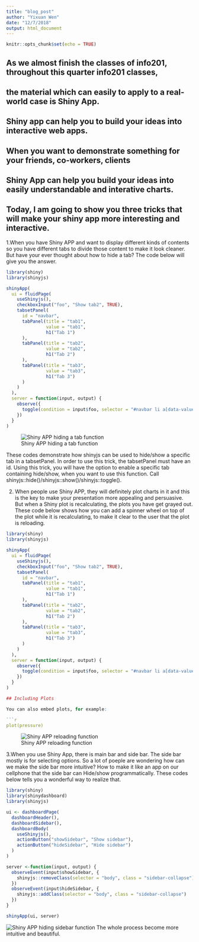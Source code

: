 ```yaml
---
title: "blog_post"
author: "Yixuan Wen"
date: "12/7/2018"
output: html_document
---
```


```r
knitr::opts_chunk$set(echo = TRUE)
```

## As we almost finish the classes of info201, throughout this quarter info201 classes, 
## the material which can easily to apply to a real-world case is Shiny App. 
## Shiny app can help you to build your ideas into interactive web apps.
## When you want to demonstrate something for your friends, co-workers, clients
## Shiny App can help you build your ideas into easily understandable and interative charts.
## Today, I am going to show you three tricks that will make your shiny app more interesting and interactive.



1.When you have Shiny APP and want to display different kinds of contents so you have different tabs to divide those content to make it look cleaner. But have your ever thought about how to hide a tab? The code below will give you
the answer.
```r
library(shiny)
library(shinyjs)

shinyApp(
  ui = fluidPage(
    useShinyjs(),
    checkboxInput("foo", "Show tab2", TRUE),
    tabsetPanel(
      id = "navbar",
      tabPanel(title = "tab1",
               value = "tab1",
               h1("Tab 1")
      ),
      tabPanel(title = "tab2",
               value = "tab2",
               h1("Tab 2")
      ),
      tabPanel(title = "tab3",
               value = "tab3",
               h1("Tab 3")
      )
    )
  ),
  server = function(input, output) {
    observe({
      toggle(condition = input$foo, selector = "#navbar li a[data-value=tab2]")
    })
  }
)
```
![Shiny APP hiding a tab function](https://raw.githubusercontent.com/daattali/advanced-shiny/master/hide-tab/hide-tab.gif)

These codes demonstrate how shinyjs can be used to hide/show a specific tab in a tabsetPanel. In order to use this trick, the tabsetPanel must have an id. Using this trick, you will have the option to enable a specific tab containing hide/show, when you want to use this function. Call shinyjs::hide()/shinyjs::show()/shinyjs::toggle().

2. When people use Shiny APP, they will definitely plot charts in it and this is the key to make your presentation 
more appealing and persuasive. But when a Shiny plot is recalculating, the plots you have get grayed out. These code below shows how you can add a spinner wheel on top of the plot while it is recalculating, to make it clear to the user that the plot is reloading. 


```r

library(shiny)
library(shinyjs)

shinyApp(
  ui = fluidPage(
    useShinyjs(),
    checkboxInput("foo", "Show tab2", TRUE),
    tabsetPanel(
      id = "navbar",
      tabPanel(title = "tab1",
               value = "tab1",
               h1("Tab 1")
      ),
      tabPanel(title = "tab2",
               value = "tab2",
               h1("Tab 2")
      ),
      tabPanel(title = "tab3",
               value = "tab3",
               h1("Tab 3")
      )
    )
  ),
  server = function(input, output) {
    observe({
      toggle(condition = input$foo, selector = "#navbar li a[data-value=tab2]")
    })
  }
)

## Including Plots

You can also embed plots, for example:

```r
plot(pressure)
```
![Shiny APP reloading function](https://raw.githubusercontent.com/daattali/advanced-shiny/master/plot-spinner/plot-spinner.gif)


3.When you use Shiny App, there is main bar and side bar. The side bar mostly is for selecting options. So a lot of poeple are wondering how can we make the side bar more intuitive? How to make it like an app on our cellphone that the side bar can Hide/show programmatically. These codes below tells you a wonderful way to realize that. 
```r
library(shiny)
library(shinydashboard)
library(shinyjs)

ui <- dashboardPage(
  dashboardHeader(),
  dashboardSidebar(),
  dashboardBody(
    useShinyjs(),
    actionButton("showSidebar", "Show sidebar"),
    actionButton("hideSidebar", "Hide sidebar")
  )
)

server <-function(input, output) {
  observeEvent(input$showSidebar, {
    shinyjs::removeClass(selector = "body", class = "sidebar-collapse")
  })
  observeEvent(input$hideSidebar, {
    shinyjs::addClass(selector = "body", class = "sidebar-collapse")
  })
}

shinyApp(ui, server)
```
![Shiny APP hiding sidebar function](https://raw.githubusercontent.com/daattali/advanced-shiny/master/shinydashboard-sidebar-hide/shinydashboard-sidebar-hide.gif)
The whole process become more intuitive and beautiful.
